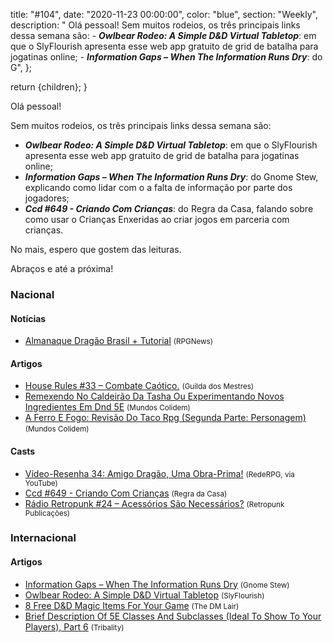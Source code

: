 
  title: "#104",
  date: "2020-11-23 00:00:00",
  color: "blue",
  section: "Weekly",
  description:
    "    Olá pessoal!    Sem muitos rodeios, os três principais links dessa semana são:    - **_Owlbear Rodeo: A Simple D&amp;D Virtual Tabletop_**: em que o SlyFlourish apresenta esse web app gratuito de grid de batalha para jogatinas online;  - **_Information Gaps – When The Information Runs Dry_**: do G",
};

  return <InternalLayout meta={meta}>{children}</InternalLayout>;
}

Olá pessoal!

Sem muitos rodeios, os três principais links dessa semana são:

- **_Owlbear Rodeo: A Simple D&amp;D Virtual Tabletop_**: em que o SlyFlourish apresenta esse web app gratuito de grid de batalha para jogatinas online;
- **_Information Gaps – When The Information Runs Dry_**: do Gnome Stew, explicando como lidar com o a falta de informação por parte dos jogadores;
- **_Ccd #649 - Criando Com Crianças_**: do Regra da Casa, falando sobre como usar o Crianças Enxeridas ao criar jogos em parceria com crianças.

No mais, espero que gostem das leituras.

Abraços e até a próxima!

### Nacional

#### Notícias

- [Almanaque Dragão Brasil + Tutorial] <small>(RPGNews)</small>

#### Artigos

- [House Rules #33 – Combate Caótico.] <small>(Guilda dos Mestres)</small>
- [Remexendo No Caldeirão Da Tasha Ou Experimentando Novos Ingredientes Em Dnd 5E] <small>(Mundos Colidem)</small>
- [A Ferro E Fogo: Revisão Do Taco Rpg (Segunda Parte: Personagem)] <small>(Mundos Colidem)</small>

#### Casts

- [Vídeo-Resenha 34: Amigo Dragão, Uma Obra-Prima!] <small>(RedeRPG, via YouTube)</small>
- [Ccd #649 - Criando Com Crianças] <small>(Regra da Casa)</small>
- [Rádio Retropunk #24 – Acessórios São Necessários?] <small>(Retropunk Publicações)</small>

### Internacional

#### Artigos

- [Information Gaps – When The Information Runs Dry] <small>(Gnome Stew)</small>
- [Owlbear Rodeo: A Simple D&amp;D Virtual Tabletop] <small>(SlyFlourish)</small>
- [8 Free D&amp;D Magic Items For Your Game] <small>(The DM Lair)</small>
- [Brief Description Of 5E Classes And Subclasses (Ideal To Show To Your Players), Part 6] <small>(Tribality)</small>

[vídeo-resenha 34: amigo dragão, uma obra-prima!]: https://www.youtube.com/watch?v=tav6HPzF5wk
[rádio retropunk #24 – acessórios são necessários?]: https://retropunk.com.br/editora/radio-retropunk-24-acessorios-sao-necessarios/
[owlbear rodeo: a simple d&amp;d virtual tabletop]: https://slyflourish.com/owlbear_rodeo.html
[8 free d&amp;d magic items for your game]: https://www.thedmlair.com/2020/11/21/8-free-dd-magic-items-for-your-game/
[almanaque dragão brasil + tutorial]: https://newsrpg.wordpress.com/2020/11/21/almanaque-dragao-brasil-tutorial/
[information gaps – when the information runs dry]: https://gnomestew.com/information-gaps-when-the-information-runs-dry/
[remexendo no caldeirão da tasha ou experimentando novos ingredientes em dnd 5e]: https://www.mundoscolidem.com.br/remexendo-no-caldeirao-da-tasha-dnd-5e/
[house rules #33 – combate caótico.]: http://guildadosmestres.com.br/2020/11/18/house-rules-33-combate/
[ccd #649 - criando com crianças]: https://regradacasa.podbean.com/e/ccd-649-criando-com-criancas/
[brief description of 5e classes and subclasses (ideal to show to your players), part 6]: https://www.tribality.com/2020/11/18/brief-description-of-5e-classes-and-subclasses-ideal-to-show-to-your-players-part-6/
[a ferro e fogo: revisão do taco rpg (segunda parte: personagem)]: https://www.mundoscolidem.com.br/revisao-taco-rpg-personagem/
